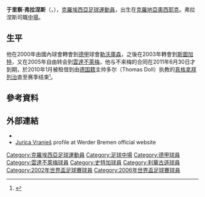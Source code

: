 {{noteta
|G1=德甲
|G2=Football
|G3=uefa
|T=zh-hans:于里察·弗拉涅斯;zh-hk:于里察·維蘭積斯;zh-tw:于里察·弗拉涅斯;
|1=zh-hans:于里察·弗拉涅斯;zh-hk:于里察·維蘭積斯;zh-tw:于里察·弗拉涅斯;
|2=zh-hans:弗拉涅斯;zh-hk:維蘭積斯;zh-tw:弗拉涅斯;
}}
{{Football player infobox
| playername         = 于里察·弗拉涅斯<br />''Jurica Vranješ''
| image          = Jurica_vranjes_bayern.jpg
| image_size     = 225px
| fullname           =  Jurica Vranješ
| nickname           = 
| dateofbirth        = {{birth date and age|1980|1|31}}
| cityofbirth        = [[奧西耶克|奧西耶克]]
| countryofbirth     = {{YUG}}
| height             = {{height|meters=1.84}}
| currentclub        = 
| position           = [[中場|中場]]
| youthyears1    = {{0|0000}}–1997
| youthclubs1    = [[奧西耶克足球俱樂部|奧西耶克]]
| years1         = 1997–2000
| clubs1         = [[奧西耶克足球俱樂部|奧西耶克]]
| caps1          = 54
| goals1         = 10
| years2         = 2000–2003
| clubs2         = [[勒沃庫森足球俱樂部|勒沃庫森]]
| caps2          = 46
| goals2         = 0
| years3         = 2003–2005
| clubs3         = [[斯圖加特足球俱樂部|斯圖加特]]
| caps3          = 39
| goals3         = 0
| years4         = 2005–2011
| clubs4         = [[雲達不萊梅體育會|雲達不萊梅]]
| caps4          = 90
| goals4         = 5
| years5         = 2009–2010
| clubs5         = → [[真格拿拜列治體育會|真格拿拜列治]]
| caps5          = 13
| goals5         = 0
| years6         = 2011–2012
| clubs6         = [[阿瑞斯足球俱乐部|阿瑞斯]] <ref>{{cite web | url = http://www.fussballdaten.de/spieler/vranjesjurica/ | title = Jurica Vranjes | publisher = fussballdaten.de | language = de | accessdate = 2017-09-19 | archive-date = 2010-05-28 | archive-url = https://web.archive.org/web/20100528160805/http://www.fussballdaten.de/spieler/vranjesjurica/ | dead-url = no }}</ref>
| caps6          = 2
| goals6         = 0
| years7         = 2012
| clubs7         = [[里耶卡足球俱乐部|里耶卡]]
| caps7          = 6
| goals7         = 0
| totalcaps = 250
| totalgoals = 15
| nationalyears1 = 1995–1996
| nationalteam1  = [[克羅地亞18歲以下國家足球隊|克羅地亞U18]]
| nationalcaps1  = 6
| nationalgoals1 = 2
| nationalyears2 = 1997–1999
| nationalteam2  = [[克羅地亞19歲以下國家足球隊|克羅地亞U19]]
| nationalcaps2  = 12
| nationalgoals2 = 5
| nationalyears3 = 1998–1999
| nationalteam3  = [[克羅地亞20歲以下國家足球隊|克羅地亞U20]]
| nationalcaps3  = 2
| nationalgoals3 = 0
| nationalyears4 = 1999–2001
| nationalteam4  = [[克羅地亞21歲以下國家足球隊|克羅地亞U21]]
| nationalcaps4  = 18
| nationalgoals4 = 0
| nationalyears5 = 1999–2007
| nationalteam5  = [[克羅地亞國家足球隊|克羅地亞]]
| nationalcaps5  = 26
| nationalgoals5 = 0
| pcupdate           = 
| ntupdate           = 
}}
'''于里察·弗拉涅斯'''（{{lang|hr|Jurica Vranješ}}，{{bd|1980年|1月31日|||V}}），[[克羅埃西亞|克羅埃西亞]][[足球|足球]][[運動員|運動員]]，出生在[[克羅地亞|克羅地亞]][[奧西耶克|奧西耶克]]。弗拉涅斯司職[[中場|中場]]。

==生平==
他在2000年由國內球會轉會到[[德甲|德甲]]球會[[勒沃庫森足球俱樂部|勒沃庫森]]，之後在2003年轉會到[[斯圖加特足球俱樂部|斯圖加特]]，又在2005年自由转会到[[云达不来梅足球俱乐部|雲達不萊梅]]，他与不来梅的合同在2011年6月30日才到期，於2010年1月被租借到由[[德國|德国籍]]主帅多尔（Thomas Doll）执教的[[真格拿拜列治體育會|真格拿拜列治]]直至赛季结束<small><ref>{{cite news |language=zh-hans |url=http://www.dfo.cn/dfo/show.asp?id=10097 |title=弗拉涅什转投青年联盟 临行前炮轰沙夫 |publisher=德国足球在线 |date=2010-01-30 |accessdate=2010-01-30 |deadurl=yes |archiveurl=https://archive.is/20120723203042/http://www.dfo.cn/dfo/show.asp?id=10097 |archivedate=2012-07-23 }}</ref></small>。

==參考資料==
{{reflist}}

==外部連結==
*{{FIFA player|179058}}
*[https://web.archive.org/web/20060209062445/http://www.werder.de/english/team/spieler/vranjes.php Jurica Vranješ] profile at Werder Bremen official website

<!--{{雲達不來梅球員名單}}-->
{{2002年世界盃足球賽克羅地亞參賽名單}}
{{2006年世界盃足球賽克羅地亞參賽名單}}

{{DEFAULTSORT:Vranjes, Jurica}}
[[Category:克羅埃西亞足球運動員|Category:克羅埃西亞足球運動員]]
[[Category:足球中場|Category:足球中場]]
[[Category:德甲球員|Category:德甲球員]]
[[Category:雲達不萊梅球員|Category:雲達不萊梅球員]]
[[Category:史特加球員|Category:史特加球員]]
[[Category:利華古遜球員|Category:利華古遜球員]]
[[Category:2002年世界盃足球賽球員|Category:2002年世界盃足球賽球員]]
[[Category:2006年世界盃足球賽球員|Category:2006年世界盃足球賽球員]]